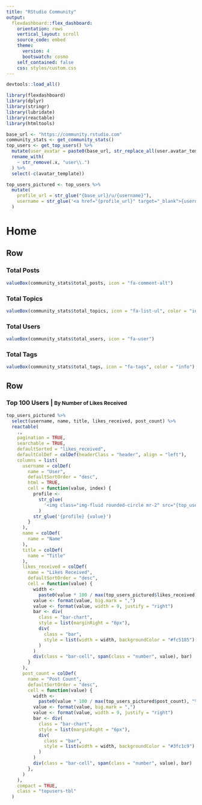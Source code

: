 ```yaml
---
title: "RStudio Community"
output: 
  flexdashboard::flex_dashboard:
    orientation: rows
    vertical_layout: scroll
    source_code: embed
    theme:
      version: 4
      bootswatch: cosmo
    self_contained: false
    css: styles/custom.css
---
```


```r
devtools::load_all()
```

```r
library(flexdashboard)
library(dplyr)
library(stringr)
library(lubridate)
library(reactable)
library(htmltools)
```

```r
base_url <- "https://community.rstudio.com"
community_stats <- get_community_stats()
top_users <- get_top_users() %>% 
  mutate(user_avatar = paste0(base_url, str_replace_all(user.avatar_template, pattern = "\\{size\\}", replacement = "30"))) %>% 
  rename_with(
    ~ str_remove(.x, "user\\.")
  ) %>% 
  select(-c(avatar_template))
```

```r
top_users_pictured <- top_users %>% 
  mutate(
    profile_url = str_glue("{base_url}/u/{username}"),
    username = str_glue('<a href="{profile_url}" target="_blank">{username}</a>')
  )
```


Home {data-icon="ion-home"}
====

Row
-----------------------------------------------------------------------

### Total Posts

```r
valueBox(community_stats$total_posts, icon = "fa-comment-alt")
```

### Total Topics

```r
valueBox(community_stats$total_topics, icon = "fa-list-ul", color = "info")
```

### Total Users

```r
valueBox(community_stats$total_users, icon = "fa-user")
```

### Total Tags

```r
valueBox(community_stats$total_tags, icon = "fa-tags", color = "info")
```

Row
-----------------------------------------------------------------------

### Top 100 Users | <small> By Number of Likes Received </small>

```r
top_users_pictured %>%
  select(username, name, title, likes_received, post_count) %>%
  reactable(
    .,
    pagination = TRUE,
    searchable = TRUE,
    defaultSorted = "likes_received",
    defaultColDef = colDef(headerClass = "header", align = "left"),
    columns = list(
      username = colDef(
        name = "User",
        defaultSortOrder = "desc",
        html = TRUE,
        cell = function(value, index) {
          profile <-
            str_glue(
              '<img class="img-fluid rounded-circle mr-2" src="{top_users_pictured[index, "user_avatar"]}" alt="{top_users_pictured[index, "name"]}">'
            )
          str_glue('{profile} {value}')
        }
      ),
      name = colDef(
        name = "Name"
      ),
      title = colDef(
        name = "Title"
      ),
      likes_received = colDef(
        name = "Likes Received",
        defaultSortOrder = "desc",
        cell = function(value) {
          width <-
            paste0(value * 100 / max(top_users_pictured$likes_received), "%")
          value <- format(value, big.mark = ",")
          value <- format(value, width = 9, justify = "right")
          bar <- div(
            class = "bar-chart",
            style = list(marginRight = "6px"),
            div(
              class = "bar",
              style = list(width = width, backgroundColor = "#fc5185")
            )
          )
          div(class = "bar-cell", span(class = "number", value), bar)
        }
      ),
      post_count = colDef(
        name = "Post Count",
        defaultSortOrder = "desc",
        cell = function(value) {
          width <-
            paste0(value * 100 / max(top_users_pictured$post_count), "%")
          value <- format(value, big.mark = ",")
          value <- format(value, width = 9, justify = "right")
          bar <- div(
            class = "bar-chart",
            style = list(marginRight = "6px"),
            div(
              class = "bar",
              style = list(width = width, backgroundColor = "#3fc1c9")
            )
          )
          div(class = "bar-cell", span(class = "number", value), bar)
        },
      )
    ),
    compact = TRUE,
    class = "topusers-tbl"
  )
```

